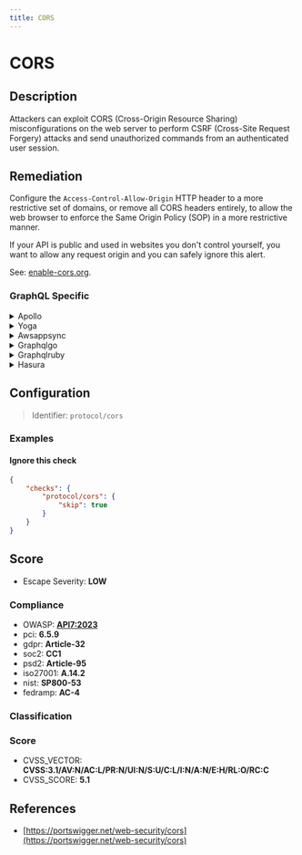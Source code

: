 ```yaml
---
title: CORS
---
```


# CORS

## Description

Attackers can exploit CORS (Cross-Origin Resource Sharing) misconfigurations on the web server to perform CSRF (Cross-Site Request Forgery) attacks and send unauthorized commands from an authenticated user session.


## Remediation

Configure the `Access-Control-Allow-Origin` HTTP header to a more restrictive set of domains, or remove all CORS headers entirely, to allow the web browser to enforce the Same Origin Policy (SOP) in a more restrictive manner.

If your API is public and used in websites you don't control yourself, you want to allow any request origin and you can safely ignore this alert.

See: [enable-cors.org](https://enable-cors.org/index.html).



### GraphQL Specific

<details>
    <summary>Apollo</summary>

To remediate CORS issues in the Apollo framework, ensure that the Apollo Server is configured to accept requests from trusted origins. This can be achieved by using the `cors` option in the Apollo Server constructor, where you can specify an array of allowed origins or set it to `true` to allow requests from any origin. It's important to restrict the origins to those that you trust to prevent security vulnerabilities. Additionally, consider using a package like `apollo-server-express` alongside `cors` middleware for more granular control over the CORS policy.

</details>

<details>
    <summary>Yoga</summary>

To remediate CORS issues in the Yoga framework engine, ensure that the server is configured to set the appropriate 'Access-Control-Allow-Origin' header. This header should be set to the domains that are allowed to access the resources or use a wildcard '*' if the resources are public. Additionally, handle preflight requests by responding to 'OPTIONS' HTTP method with the correct 'Access-Control-Allow-Methods' and 'Access-Control-Allow-Headers' headers. It's important to only allow trusted domains and not use a wildcard if sensitive data is involved. Implementing a proper CORS policy will help prevent unauthorized access to your resources.

</details>

<details>
    <summary>Awsappsync</summary>

To remediate CORS issues in AWS AppSync, ensure that your GraphQL API is configured to allow cross-origin requests from trusted domains. This can be achieved by setting the appropriate CORS headers in the AWS AppSync console or through the AWS CLI. Specifically, update the 'Access-Control-Allow-Origin' header to include the domains that should be permitted to access your API. Additionally, verify that the 'Access-Control-Allow-Methods' and 'Access-Control-Allow-Headers' are correctly set to allow the necessary HTTP methods and headers required by your client-side application.

</details>

<details>
    <summary>Graphqlgo</summary>

To mitigate CORS (Cross-Origin Resource Sharing) issues in a GraphQL Go framework engine, ensure that the server is configured to set appropriate CORS headers. Implement a middleware that checks incoming requests for the 'Origin' header and sets the 'Access-Control-Allow-Origin' header in the response accordingly. This header can be set to a specific origin or '*' to allow all origins. Additionally, handle preflight requests by responding to 'OPTIONS' HTTP method with the correct 'Access-Control-Allow-Methods' and 'Access-Control-Allow-Headers' headers. It's important to only allow trusted origins and to validate and sanitize all inputs to prevent security vulnerabilities.

</details>

<details>
    <summary>Graphqlruby</summary>

To mitigate CORS (Cross-Origin Resource Sharing) issues in a GraphQL Ruby framework, ensure that the Rack CORS middleware is properly configured. This can be done by adding the `rack-cors` gem to your Gemfile and configuring it in `config.ru` or the appropriate configuration file for your server. Set up the CORS rules to allow only trusted origins, specify which HTTP methods are permitted, and control headers and credentials as needed. Regularly review and update your CORS policy to adhere to the principle of least privilege, allowing access only where necessary.

</details>

<details>
    <summary>Hasura</summary>

To remediate CORS issues in the Hasura framework, ensure that the 'cors-config' section in the Hasura configuration file is properly set to allow requests from trusted origins. Use the 'HASURA_GRAPHQL_CORS_DOMAIN' environment variable to specify allowed origins or set it to '*' to allow all domains during development. For production, list specific domains to restrict access and prevent unwanted cross-origin requests. Additionally, review and apply appropriate CORS policies for security headers like 'Access-Control-Allow-Origin', 'Access-Control-Allow-Credentials', and others as per your application's requirements.

</details>

## Configuration

> Identifier: `protocol/cors`



### Examples



#### Ignore this check

```json
{
    "checks": {
        "protocol/cors": {
            "skip": true
        }
    }
}
```




## Score

- Escape Severity: **<span className="low-severity">LOW</span>**

### Compliance

- OWASP: **[API7:2023](https://github.com/OWASP/API-Security/blob/master/editions/2023/en/0xa7-server-side-request-forgery.md)**
- pci: **6.5.9**
- gdpr: **Article-32**
- soc2: **CC1**
- psd2: **Article-95**
- iso27001: **A.14.2**
- nist: **SP800-53**
- fedramp: **AC-4**

### Classification






### Score

- CVSS_VECTOR: **CVSS:3.1/AV:N/AC:L/PR:N/UI:N/S:U/C:L/I:N/A:N/E:H/RL:O/RC:C**
- CVSS_SCORE: **5.1**

## References

- [https://portswigger.net/web-security/cors](https://portswigger.net/web-security/cors)
  